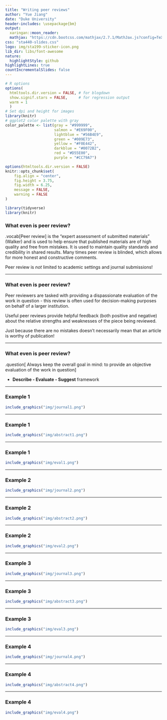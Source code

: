 ---
title: "Writing peer reviews"
author: "Yue Jiang"
date: "Duke University"
header-includes: \usepackage{bm}
output:
  xaringan::moon_reader:
  mathjax: "https://cdn.bootcss.com/mathjax/2.7.1/MathJax.js?config=TeX-MML-AM_HTMLorMML"
css: "sta440-slides.css"
logo: img/sta199-sticker-icon.png
lib_dir: libs/font-awesome
nature:
  highlightStyle: github
highlightLines: true
countIncrementalSlides: false
---

```{r setup, include=FALSE}
# R options
options(
  htmltools.dir.version = FALSE, # for blogdown
  show.signif.stars = FALSE,     # for regression output
  warm = 1
  )
# Set dpi and height for images
library(knitr)
# ggplot2 color palette with gray
color_palette <- list(gray = "#999999", 
                      salmon = "#E69F00", 
                      lightblue = "#56B4E9", 
                      green = "#009E73", 
                      yellow = "#F0E442", 
                      darkblue = "#0072B2", 
                      red = "#D55E00", 
                      purple = "#CC79A7")

options(htmltools.dir.version = FALSE)
knitr::opts_chunk$set(
	fig.align = "center",
	fig.height = 3.75,
	fig.width = 6.25,
	message = FALSE,
	warning = FALSE
)
```

```{r echo=FALSE, message=FALSE, warning=FALSE}
library(tidyverse)
library(knitr)
```

### What even is peer review?

.vocab[Peer review] is the "expert assessment of submitted materials" (Walker)
and is used to help ensure that published materials are of high quality and
free from mistakes. It is used to maintain quality standards and credibility
in shared results. Many times peer review is blinded, which allows for more
honest and constructive comments.

Peer review is *not* limited to academic settings and journal submissions!

---

### What even is peer review?

Peer reviewers are tasked with providing a dispassionate evaluation of the work
in question - this review is often used for decision-making purposes on behalf
of a larger institution.

Useful peer reviews provide helpful feedback (both positive and negative) about
the relative strengths and weaknesses of the piece being reviewed. 

Just because there are no mistakes doesn't necessarily mean that an article is
worthy of publication!

---

### What even is peer review?

.question[
Always keep the overall goal in mind: to provide an objective evaluation of the
work in question
]

- **Describe - Evaluate - Suggest** framework

---

### Example 1

```{r, eval=TRUE, echo=FALSE, warning = F, message = F, out.width = "100%"}
include_graphics("img/journal1.png")
```

---

### Example 1

```{r, eval=TRUE, echo=FALSE, warning = F, message = F, out.width = "100%"}
include_graphics("img/abstract1.png")
```

---

### Example 1

```{r, eval=TRUE, echo=FALSE, warning = F, message = F, out.width = "50%"}
include_graphics("img/eval1.png")
```

---

### Example 2

```{r, eval=TRUE, echo=FALSE, warning = F, message = F, out.width = "100%"}
include_graphics("img/journal2.png")
```

---

### Example 2

```{r, eval=TRUE, echo=FALSE, warning = F, message = F, out.width = "100%"}
include_graphics("img/abstract2.png")
```

---

### Example 2

```{r, eval=TRUE, echo=FALSE, warning = F, message = F, out.width = "100%"}
include_graphics("img/eval2.png")
```

---

### Example 3

```{r, eval=TRUE, echo=FALSE, warning = F, message = F, out.width = "100%"}
include_graphics("img/journal3.png")
```

---

### Example 3

```{r, eval=TRUE, echo=FALSE, warning = F, message = F, out.width = "100%"}
include_graphics("img/abstract3.png")
```

---

### Example 3

```{r, eval=TRUE, echo=FALSE, warning = F, message = F, out.width = "100%"}
include_graphics("img/eval3.png")
```

---

### Example 4

```{r, eval=TRUE, echo=FALSE, warning = F, message = F, out.width = "100%"}
include_graphics("img/journal4.png")
```

---

### Example 4

```{r, eval=TRUE, echo=FALSE, warning = F, message = F, out.width = "100%"}
include_graphics("img/abstract4.png")
```

---

### Example 4

```{r, eval=TRUE, echo=FALSE, warning = F, message = F, out.width = "100%"}
include_graphics("img/eval4.png")
```